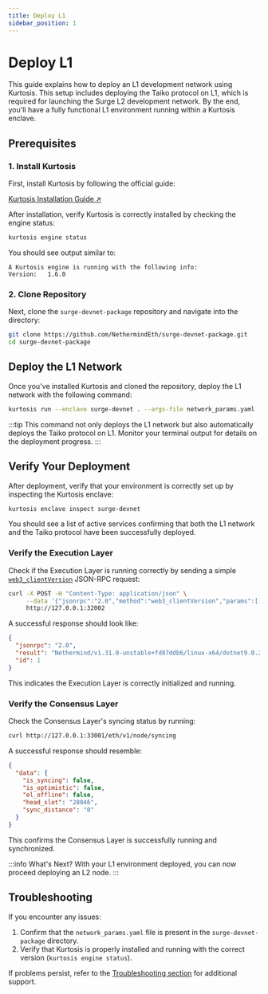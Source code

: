 ```yaml
---
title: Deploy L1
sidebar_position: 1
---
```


# Deploy L1

This guide explains how to deploy an L1 development network using Kurtosis. This setup includes deploying the Taiko protocol on L1, which is required for launching the Surge L2 development network. By the end, you'll have a fully functional L1 environment running within a Kurtosis enclave.

## Prerequisites

### 1. Install Kurtosis

First, install Kurtosis by following the official guide:

<div className="flex justify-center my-8">
  <a
    className="button button--primary button--lg"
    href="https://docs.kurtosis.com/install"
    target="_blank"
    rel="noopener noreferrer"
  >
    Kurtosis Installation Guide ↗
  </a>
</div>

After installation, verify Kurtosis is correctly installed by checking the engine status:

```bash
kurtosis engine status
```

You should see output similar to:

```
A Kurtosis engine is running with the following info:
Version:   1.6.0
```

### 2. Clone Repository

Next, clone the `surge-devnet-package` repository and navigate into the directory:

```bash
git clone https://github.com/NethermindEth/surge-devnet-package.git
cd surge-devnet-package
```

## Deploy the L1 Network

Once you've installed Kurtosis and cloned the repository, deploy the L1 network with the following command:

```bash
kurtosis run --enclave surge-devnet . --args-file network_params.yaml --production
```

:::tip
This command not only deploys the L1 network but also automatically deploys the Taiko protocol on L1. Monitor your terminal output for details on the deployment progress.
:::

## Verify Your Deployment

After deployment, verify that your environment is correctly set up by inspecting the Kurtosis enclave:

```bash
kurtosis enclave inspect surge-devnet
```

You should see a list of active services confirming that both the L1 network and the Taiko protocol have been successfully deployed.

### Verify the Execution Layer

Check if the Execution Layer is running correctly by sending a simple [`web3_clientVersion`](https://www.quicknode.com/docs/ethereum/web3_clientVersion) JSON-RPC request:

```bash
curl -X POST -H "Content-Type: application/json" \
     --data '{"jsonrpc":"2.0","method":"web3_clientVersion","params":[],"id":1}' \
     http://127.0.0.1:32002
```

A successful response should look like:

```json
{
  "jsonrpc": "2.0",
  "result": "Nethermind/v1.31.0-unstable+fd87ddb6/linux-x64/dotnet9.0.2",
  "id": 1
}
```

This indicates the Execution Layer is correctly initialized and running.

### Verify the Consensus Layer

Check the Consensus Layer's syncing status by running:

```bash
curl http://127.0.0.1:33001/eth/v1/node/syncing
```

A successful response should resemble:

```json
{
  "data": {
    "is_syncing": false,
    "is_optimistic": false,
    "el_offline": false,
    "head_slot": "28046",
    "sync_distance": "0"
  }
}
```

This confirms the Consensus Layer is successfully running and synchronized.

:::info What's Next?
With your L1 environment deployed, you can now proceed deploying an L2 node.
:::

## Troubleshooting

If you encounter any issues:

1. Confirm that the `network_params.yaml` file is present in the `surge-devnet-package` directory.
2. Verify that Kurtosis is properly installed and running with the correct version (`kurtosis engine status`).

If problems persist, refer to the [Troubleshooting section](docs/troubleshooting/index.mdx) for additional support.